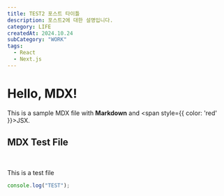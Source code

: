```yaml
---
title: TEST2 포스트 타이틀
description: 포스트2에 대한 설명입니다.
category: LIFE
createdAt: 2024.10.24
subCategory: "WORK"
tags:
  - React
  - Next.js
---
```


# Hello, MDX!

This is a sample MDX file with **Markdown** and <span style={{ color: 'red' }}>JSX</span>.

## MDX Test File

<br />

This is a test file

```js
console.log("TEST");
```
